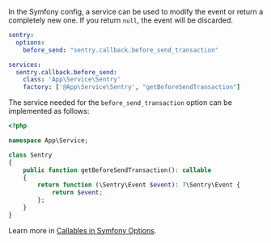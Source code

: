 In the Symfony config, a service can be used to modify the event or return a completely new one. If you return `null`, the event will be discarded.

```yaml {filename:config/packages/sentry.yaml}
sentry:
  options:
    before_send: "sentry.callback.before_send_transaction"

services:
  sentry.callback.before_send:
    class: 'App\Service\Sentry'
    factory: ['@App\Service\Sentry', "getBeforeSendTransaction"]
```

The service needed for the `before_send_transaction` option can be implemented as follows:

```php {filename:src/Service/Sentry.php}
<?php

namespace App\Service;

class Sentry
{
    public function getBeforeSendTransaction(): callable
    {
        return function (\Sentry\Event $event): ?\Sentry\Event {
            return $event;
        };
    }
}
```

<Note>

Learn more in [Callables in Symfony Options](/platforms/php/guides/symfony/configuration/symfony-options/#callables).

</Note>
